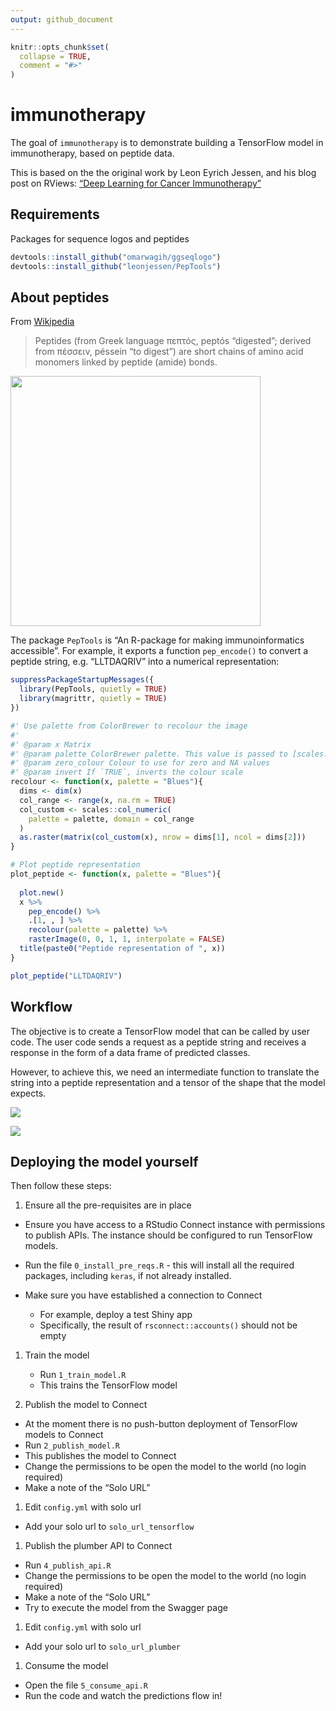 ```yaml
---
output: github_document
---
```


<!-- README.md is generated from README.Rmd. Please edit that file -->

```r
knitr::opts_chunk$set(
  collapse = TRUE,
  comment = "#>"
)
```
# immunotherapy

<!-- badges: start -->
<!-- badges: end -->

The goal of `immunotherapy` is to demonstrate building a TensorFlow model in immunotherapy, based on peptide data.

This is based on the the original work by Leon Eyrich Jessen, and his blog post on RViews: ["Deep Learning for Cancer Immunotherapy"](https://blogs.rstudio.com/tensorflow/posts/2018-01-29-dl-for-cancer-immunotherapy/)

## Requirements

Packages for sequence logos and peptides

```r
devtools::install_github("omarwagih/ggseqlogo")
devtools::install_github("leonjessen/PepTools")
```

## About peptides

From [Wikipedia](https://en.wikipedia.org/wiki/Peptide)

> Peptides (from Greek language πεπτός, peptós "digested"; derived from πέσσειν, péssein "to digest") are short chains of amino acid monomers linked by peptide (amide) bonds.

<img src="inst/images/tetrapeptide_formula_wikipedia.png" width="400px" />

The package `PepTools` is "An R-package for making immunoinformatics accessible". For example, it exports a function `pep_encode()` to convert a peptide string, e.g. "LLTDAQRIV" into a numerical representation:

```r
suppressPackageStartupMessages({
  library(PepTools, quietly = TRUE)
  library(magrittr, quietly = TRUE)
})

#' Use palette from ColorBrewer to recolour the image
#'
#' @param x Matrix
#' @param palette ColorBrewer palette. This value is passed to [scales::col_numeric()]
#' @param zero_colour Colour to use for zero and NA values
#' @param invert If `TRUE`, inverts the colour scale
recolour <- function(x, palette = "Blues"){
  dims <- dim(x)
  col_range <- range(x, na.rm = TRUE)
  col_custom <- scales::col_numeric(
    palette = palette, domain = col_range
  )
  as.raster(matrix(col_custom(x), nrow = dims[1], ncol = dims[2]))
}

# Plot peptide representation
plot_peptide <- function(x, palette = "Blues"){
  
  plot.new()
  x %>% 
    pep_encode() %>%
    .[1, , ] %>% 
    recolour(palette = palette) %>% 
    rasterImage(0, 0, 1, 1, interpolate = FALSE)
  title(paste0("Peptide representation of ", x))
}

plot_peptide("LLTDAQRIV")
```

## Workflow

The objective is to create a TensorFlow model that can be called by user code. The user code sends a request as a peptide string and receives a response in the form of a data frame of predicted classes.

However, to achieve this, we need an intermediate function to translate the string into a peptide representation and a tensor of the shape that the model expects.

![](inst/images/workflow_objective.png)

![](inst/images/workflow_deployment.png)


## Deploying the model yourself




Then follow these steps:

1. Ensure all the pre-requisites are in place

  * Ensure you have access to a RStudio Connect instance with permissions to publish APIs.  The instance should be configured to run TensorFlow models.
  * Run the file `0_install_pre_reqs.R` - this will install all the required packages, including `keras`, if not already installed.
    
  * Make sure you have established a connection to Connect

    * For example, deploy a test Shiny app
    * Specifically, the result of `rsconnect::accounts()` should not be empty


1. Train the model

    * Run `1_train_model.R`
    * This trains the TensorFlow model

1. Publish the model to Connect

  * At the moment there is no push-button deployment of TensorFlow models to Connect
  * Run `2_publish_model.R`
  * This publishes the model to Connect
  * Change the permissions to be open the model to the world (no login required)
  * Make a note of the "Solo URL"
    
1. Edit `config.yml` with solo url

  * Add your solo url to `solo_url_tensorflow`
    
1. Publish the plumber API to Connect

  * Run `4_publish_api.R`
  * Change the permissions to be open the model to the world (no login required)
  * Make a note of the "Solo URL"
  * Try to execute the model from the Swagger page
    
1. Edit `config.yml` with solo url

  * Add your solo url to `solo_url_plumber`

1. Consume the model

  * Open the file `5_consume_api.R`
  * Run the code and watch the predictions flow in!


    
